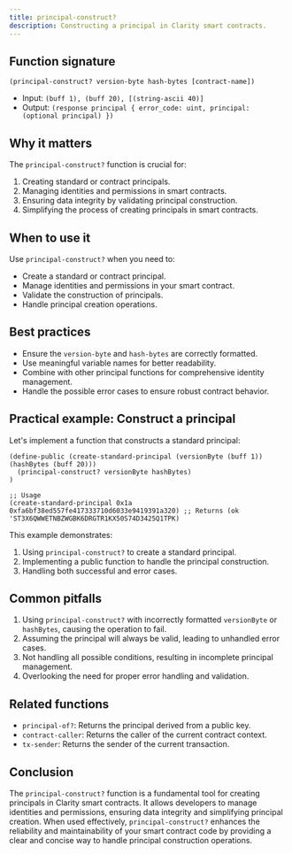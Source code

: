 ```yaml
---
title: principal-construct?
description: Constructing a principal in Clarity smart contracts.
---
```


## Function signature

```clarity
(principal-construct? version-byte hash-bytes [contract-name])
```

- Input: `(buff 1), (buff 20), [(string-ascii 40)]`
- Output: `(response principal { error_code: uint, principal: (optional principal) })`

## Why it matters

The `principal-construct?` function is crucial for:

1. Creating standard or contract principals.
2. Managing identities and permissions in smart contracts.
3. Ensuring data integrity by validating principal construction.
4. Simplifying the process of creating principals in smart contracts.

## When to use it

Use `principal-construct?` when you need to:

- Create a standard or contract principal.
- Manage identities and permissions in your smart contract.
- Validate the construction of principals.
- Handle principal creation operations.

## Best practices

- Ensure the `version-byte` and `hash-bytes` are correctly formatted.
- Use meaningful variable names for better readability.
- Combine with other principal functions for comprehensive identity management.
- Handle the possible error cases to ensure robust contract behavior.

## Practical example: Construct a principal

Let's implement a function that constructs a standard principal:

```clarity
(define-public (create-standard-principal (versionByte (buff 1)) (hashBytes (buff 20)))
  (principal-construct? versionByte hashBytes)
)

;; Usage
(create-standard-principal 0x1a 0xfa6bf38ed557fe417333710d6033e9419391a320) ;; Returns (ok 'ST3X6QWWETNBZWGBK6DRGTR1KX50S74D3425Q1TPK)
```

This example demonstrates:
1. Using `principal-construct?` to create a standard principal.
2. Implementing a public function to handle the principal construction.
3. Handling both successful and error cases.

## Common pitfalls

1. Using `principal-construct?` with incorrectly formatted `versionByte` or `hashBytes`, causing the operation to fail.
2. Assuming the principal will always be valid, leading to unhandled error cases.
3. Not handling all possible conditions, resulting in incomplete principal management.
4. Overlooking the need for proper error handling and validation.

## Related functions

- `principal-of?`: Returns the principal derived from a public key.
- `contract-caller`: Returns the caller of the current contract context.
- `tx-sender`: Returns the sender of the current transaction.

## Conclusion

The `principal-construct?` function is a fundamental tool for creating principals in Clarity smart contracts. It allows developers to manage identities and permissions, ensuring data integrity and simplifying principal creation. When used effectively, `principal-construct?` enhances the reliability and maintainability of your smart contract code by providing a clear and concise way to handle principal construction operations.
